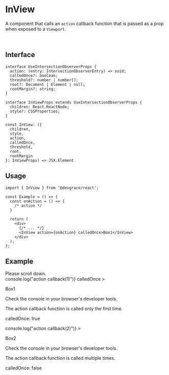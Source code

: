 
# InView

A component that calls an `action` callback function that is passed as a prop when exposed to a `Viewport`.

<br />

## Interface
```tsx
interface UseIntersectionObserverProps {
  action: (entry: IntersectionObserverEntry) => void;
  calledOnce?: boolean;
  threshold?: number | number[];
  root?: Document | Element | null;
  rootMargin?: string;
}

interface InViewProps extends UseIntersectionObserverProps {
  children: React.ReactNode;
  style?: CSSProperties;
}

const InView: ({ 
  children, 
  style, 
  action, 
  calledOnce, 
  threshold, 
  root, 
  rootMargin 
}: InViewProps) => JSX.Element
```

## Usage

```tsx
import { InView } from '@devgrace/react';

const Example = () => {
  const onAction = () => {
    /* action */
  }

  return (
    <div>
      {/* ... */}
      <InView action={onAction} calledOnce>Box1</InView>
    </div>
  );
}; 
```

## Example

<div style={{ maxWidth: "500px", height: "500px", overflow: "scroll", background: "#f1f3f5" }}>
  <div style={{ width: "100%", height: "600px", textAlign: 'center', fontSize: '2rem' }}>Please scroll down.</div>
  <InView
    style={{ width: "100%", height: "300px", background: "#c0392B", color: "white", textAlign: 'center', fontSize: "21px" }}
    action={() => console.log("action callback(1)")}
    calledOnce
  >
    <div>
      <p>Box1</p>
      <p>Check the console in your browser's developer tools.</p>
      <p>The action callback function is called only the first time.</p>
      <p>calledOnce: true</p>
    </div>
  </InView>
  <div style={{ width: "100%", height: "100px" }} />
  <InView
    style={{ width: "100%", height: "300px", background: "#89a5ea", color: "white", textAlign: 'center', fontSize: "21px" }}
    action={() => console.log("action callback(2)")}
  >
    <div>
      <p>Box2</p>
      <p>Check the console in your browser's developer tools.</p>
      <p>The action callback function is called multiple times.</p>
      <p>calledOnce: false</p>
    </div>
  </InView>
  <div style={{ width: "100%", height: "600px", textAlign: 'center' }} />
</div>